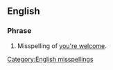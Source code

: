 ==English==

===Phrase===
{{head|en|phrase}}

# Misspelling of [[you're welcome ]].

[[Category:English misspellings]]